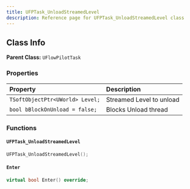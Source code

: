 ```yaml
---
title: UFPTask_UnloadStreamedLevel
description: Reference page for UFPTask_UnloadStreamedLevel class
---
```


## Class Info
__Parent Class:__ `UFlowPilotTask`

### Properties

| Property | Description |
| :--- | :--- |
| `TSoftObjectPtr<UWorld> Level;` | Streamed Level to unload |
| `bool bBlockOnUnload = false;` | Blocks Unload thread |

### Functions

#### `UFPTask_UnloadStreamedLevel` 

```cpp
UFPTask_UnloadStreamedLevel();
```

#### `Enter` 

```cpp
virtual bool Enter() override;
```

